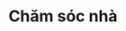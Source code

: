 ---
title: Chăm sóc nhà
description: Cách chăm sóc cây cảnh, vệ sinh nhà cửa và bảo quản đồ nội thất
---